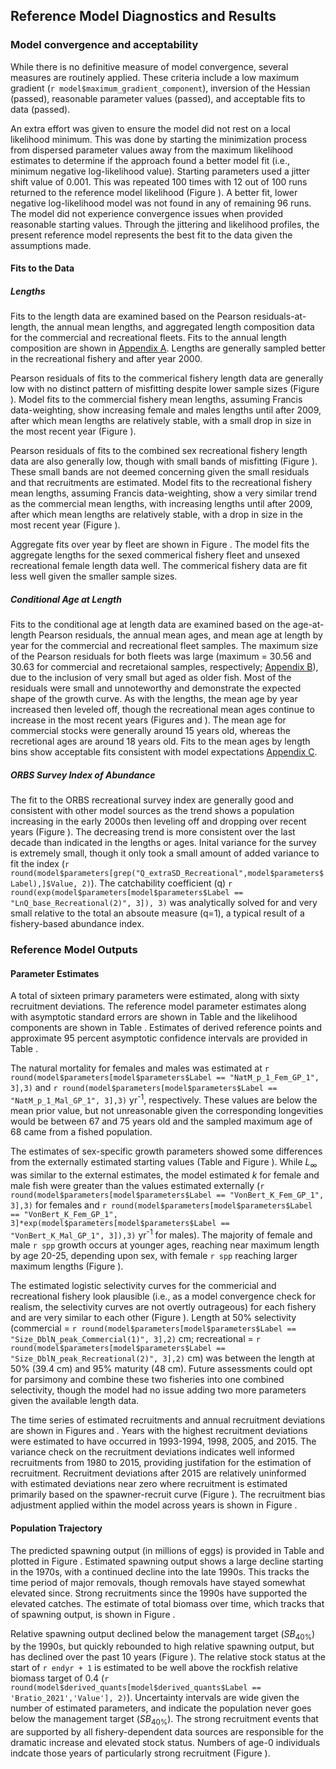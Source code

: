 ## Reference Model Diagnostics and Results

### Model convergence and acceptability

While there is no definitive measure of model convergence, several measures are routinely applied. These criteria include a low maximum gradient (`r model$maximum_gradient_component`), inversion of the Hessian (passed), reasonable parameter values (passed), and acceptable fits to data (passed). 

An extra effort was given to ensure the model did not rest on a local likelihood minimum. This was done by starting the minimization process from dispersed parameter values away from the maximum likelihood estimates to determine if the approach found a better model fit (i.e., minimum negative log-likelihood value). Starting parameters used a jitter shift value of 0.001. This was repeated 100 times with 12 out of 100 runs returned to the reference model likelihood (Figure \ref{fig:jitter_001}). A better fit, lower negative log-likelihood model was not found in any of remaining 96 runs. The model did not experience convergence issues when provided reasonable starting values. Through the jittering and likelihood profiles, the present reference model represents the best fit to the data given the assumptions made. 


#### Fits to the Data
##### Lengths
Fits to the length data are examined based on the Pearson residuals-at-length, the annual mean lengths, and aggregated length composition data for the commercial and recreational fleets. Fits to the annual length composition are shown in [Appendix A](#app_a). Lengths are generally sampled better in the recreational fishery and after year 2000.

Pearson residuals of fits to the commerical fishery length data are generally low with no distinct pattern of misfitting despite lower sample sizes (Figure \ref{fig:com-rec-pearson}). Model fits to the commercial fishery mean lengths, assuming Francis data-weighting, show increasing female and males lengths until after 2009, after which mean lengths are relatively stable, with a small drop in size in the most recent year (Figure \ref{fig:com-mean-len-fit}).  

Pearson residuals of fits to the combined sex recreational fishery length data are also generally low, though with small bands of misfitting (Figure \ref{fig:com-rec-pearson}). These small bands are not deemed concerning given the small residuals and that recruitments are estimated. Model fits to the recreational fishery mean lengths, assuming Francis data-weighting, show a very similar trend as the commercial mean lengths, with increasing lengths until after 2009, after which mean lengths are relatively stable, with a drop in size in the most recent year (Figure \ref{fig:rec-mean-len-fit}).  

Aggregate fits over year by fleet are shown in Figure \ref{fig:agg-len-fit}.  The model fits the aggregate lengths for the sexed commerical fishery fleet and unsexed recreational female length data well. The commerical fishery data are fit less well given the smaller sample sizes. 


##### Conditional Age at Length
Fits to the conditional age at length data are examined based on the age-at-length Pearson residuals, the annual mean ages, and mean age at length by year for the commercial and recreational fleet samples. The maximum size of the Pearson residuals for both fleets was large (maximum = 30.56 and 30.63 for commercial and recretaional samples, respectively; [Appendix B](#app_b)), due to the inclusion of very small but aged as older fish. Most of the residuals were small and unnoteworthy and demonstrate the expected shape of the growth curve. As with the lengths, the mean age by year increased then leveled off, though the recreational mean ages continue to increase in the most recent years (Figures \ref{fig:com-mean-caal} and \ref{fig:rec-mean-caal}). The mean age for commercial stocks were generally around 15 years old, whereas the recretional ages are around 18 years old. Fits to the mean ages by length bins show acceptable fits consistent with model expectations [Appendix C](#app_c).
 

##### ORBS Survey Index of Abundance
The fit to the ORBS recreational survey index are generally good and consistent with other model sources as the trend shows a population increasing in the early 2000s then leveling off and dropping over recent years (Figure \ref{fig:orbs-index-fit}). The decreasing trend is more consistent over the last decade than indicated in the lengths or ages. Inital variance for the survey is extremely small, though it only took a small amount of added variance to fit the index (`r round(model$parameters[grep("Q_extraSD_Recreational",model$parameters$Label),]$Value, 2)`). The catchability coefficient (q) `r round(exp(model$parameters[model$parameters$Label == "LnQ_base_Recreational(2)", 3]), 3)` was analytically solved for and very small relative to the total an absoute measure (q=1), a typical result of a fishery-based abundance index.


### Reference Model Outputs 
#### Parameter Estimates
A total of sixteen primary parameters were estimated, along with sixty recruitment deviations. The reference model parameter estimates along with asymptotic standard errors are shown in Table \ref{tab:model-param} and the likelihood components are shown in Table \ref{tab:likes}. Estimates of derived reference points and approximate 95 percent asymptotic confidence intervals are provided in Table \ref{tab:referenceES}. 

The natural mortality for females and males was estimated at `r round(model$parameters[model$parameters$Label == "NatM_p_1_Fem_GP_1", 3],3)` and `r round(model$parameters[model$parameters$Label == "NatM_p_1_Mal_GP_1", 3],3)` yr^-1^, respectively. These values are below the mean prior value, but not unreasonable given the corresponding longevities would be between 67 and 75 years old and the sampled maximum age of 68 came from a fished population.

The estimates of sex-specific growth parameters showed some differences from the externally estimated starting values (Table \ref{tab:model-param} and Figure \ref{fig:len-age-ss}). While $L_{\infty}$ was similar to the external estimates, the model estimated $k$ for female and male fish were greater than the values estimated externally (`r round(model$parameters[model$parameters$Label == "VonBert_K_Fem_GP_1", 3],3)`  for females and `r round(model$parameters[model$parameters$Label == "VonBert_K_Fem_GP_1", 3]*exp(model$parameters[model$parameters$Label == "VonBert_K_Mal_GP_1", 3]),3)` yr^-1^ for males).  The majority of female and male `r spp` growth occurs at younger ages, reaching near maximum length by age 20-25, depending upon sex, with female `r spp` reaching larger maximum lengths (Figure \ref{fig:len-age-ss}). 

The estimated logistic selectivity curves for the commericial and recreational fishery look plausible (i.e., as a model convergence check for realism, the selectivity curves are not overtly outrageous) for each fishery and are very similar to each other (Figure \ref{fig:fleet_selectivity}). Length at 50% selectivity (commercial = `r round(model$parameters[model$parameters$Label == "Size_DblN_peak_Commercial(1)", 3],2)` cm; recreational = `r round(model$parameters[model$parameters$Label == "Size_DblN_peak_Recreational(2)", 3],2)` cm) was between the length at 50% (39.4 cm) and 95% maturity (48 cm). Future assessments could opt for parsimony and combine these two fisheries into one combined selectivity, though the model had no issue adding two more parameters given the available length data.

The time series of estimated recruitments and annual recruitment deviations are shown in Figures \ref{fig:recruits} and \ref{fig:rec-devs}. Years with the highest recruitment deviations were estimated to have occurred in 1993-1994, 1998, 2005, and 2015. The variance check on the recruitment deviations indicates well informed recruitments from 1980 to 2015, providing justifation for the estimation of recruitment. Recruitment deviations after 2015 are relatively uninformed with estimated deviations near zero where recruitment is estimated primarily based on the spawner-recruit curve (Figure \ref{fig:bh-curve}). The recruitment bias adjustment applied within the model across years is shown in Figure \ref{fig:bias-adj}.


#### Population Trajectory

The predicted spawning output (in millions of eggs) is provided in Table \ref{tab:timeseries} and plotted in Figure \ref{fig:ssb}. Estimated spawning output shows a large decline starting in the 1970s, with a continued decline into the late 1990s. This tracks the time period of major removals, though removals have stayed somewhat elevated since. Strong recruitments since the 1990s have supported the elevated catches. The estimate of total biomass over time, which tracks that of spawning output, is shown in Figure \ref{fig:tot-bio}.

Relative spawning output declined below the management target ($SB_{40\%}$) by the 1990s, but quickly rebounded to high relative spawning output, but has declined over the past 10 years (Figure \ref{fig:depl}). The relative stock status at the start of `r endyr + 1` is estimated to be well above the rockfish relative biomass target of 0.4 (`r round(model$derived_quants[model$derived_quants$Label == 'Bratio_2021','Value'], 2)`). Uncertainty intervals are wide given the number of estimated parameters, and indicate the population never goes below the management target ($SB_{40\%}$). The strong recruitment events that are supported by all fishery-dependent data sources are responsible for the dramatic increase and elevated stock status. Numbers of age-0 individuals indcate those years of particularly strong recruitment (Figure \ref{fig:recruits}). 
